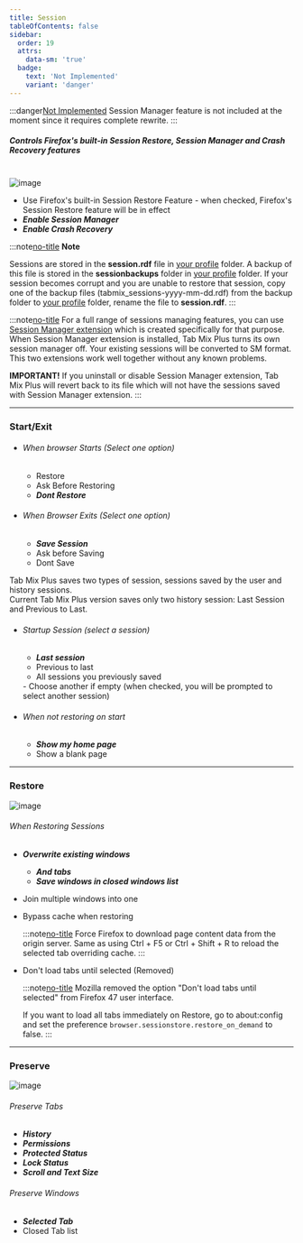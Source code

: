 ```yaml
---
title: Session
tableOfContents: false
sidebar:
  order: 19
  attrs:
    data-sm: 'true'
  badge:
    text: 'Not Implemented'
    variant: 'danger'
---
```



:::danger[Not Implemented]
Session Manager feature is not included at the moment since it requires complete rewrite.
:::

##### Controls Firefox's built-in Session Restore, Session Manager and Crash Recovery features

<br />

<Image class="help-img" src={sessionStartexit} alt="image" />

- Use Firefox's built-in Session Restore Feature - when checked, Firefox's Session Restore feature
  will be in effect
- **_Enable Session Manager_**
- **_Enable Crash Recovery_**

:::note[no-title]
**Note**

Sessions are stored in the <b>session.rdf</b> file in [your profile][kbProfile] folder. A backup of
this file is stored in the <b>sessionbackups</b> folder in [your profile][kbProfile] folder. If your
session becomes corrupt and you are unable to restore that session, copy one of the backup files
(tabmix_sessions-yyyy-mm-dd.rdf) from the backup folder to [your profile][kbProfile] folder, rename
the file to <b>session.rdf</b>.
:::

:::note[no-title]
For a full range of sessions managing features, you can use
[Session Manager extension](https://addons.mozilla.org/en-US/firefox/addon/session-manager/) which
is created specifically for that purpose.<br /> When Session Manager extension is installed, Tab Mix
Plus turns its own session manager off. Your existing sessions will be converted to SM format. This
two extensions work well together without any known problems.

**IMPORTANT!** If you uninstall or disable Session Manager extension, Tab Mix Plus will revert back
to its file which will not have the sessions saved with Session Manager extension.
:::

---

### Start/Exit

- ###### When browser Starts <span class="font-normal">(Select one option)</span>

  - Restore
  - Ask Before Restoring
  - **_Dont Restore_**

- ###### When Browser Exits <span class="font-normal">(Select one option)</span>

  - **_Save Session_**
  - Ask before Saving
  - Dont Save

<div class="-mb-2 ml-4">
  Tab Mix Plus saves two types of session, sessions saved by the user and history sessions. <br />
  Current Tab Mix Plus version saves only two history session: Last Session and Previous to Last.
</div>

- ###### Startup Session <span class="font-normal">(select a session)</span>

  - **_Last session_**
  - Previous to last
  - All sessions you previously saved

  <span>
    - Choose another if empty (when checked, you will be prompted to select another session)
  </span>

- ###### When not restoring on start

  - **_Show my home page_**
  - Show a blank page

---

### Restore

<Image class="help-img" src={sessionRestore} alt="image" />

###### When Restoring Sessions

- **_Overwrite existing windows_**
  - **_And tabs_**
  - **_Save windows in closed windows list_**
- Join multiple windows into one
- Bypass cache when restoring

  :::note[no-title]
  Force Firefox to download page content data from the origin server. Same as using Ctrl + F5 or
  Ctrl + Shift + R to reload the selected tab overriding cache.
  :::

- Don't load tabs until selected (Removed)

  :::note[no-title]
  Mozilla removed the option "Don't load tabs until selected" from Firefox 47 user interface.

  If you want to load all tabs immediately on Restore, go to about\:config and set the preference
  `browser.sessionstore.restore_on_demand` to false.
  :::

---

### Preserve

<Image class="help-img" src={sessionPreserve} alt="image" />

###### Preserve Tabs

- **_History_**
- **_Permissions_**
- **_Protected Status_**
- **_Lock Status_**
- **_Scroll and Text Size_**

###### Preserve Windows

- **_Selected Tab_**
- Closed Tab list

[kbProfile]: https://support.mozilla.org/en-US/kb/profiles-where-firefox-stores-user-data?redirectlocale=en-US&redirectslug=Profiles
[Not Implemented]: #
[no-title]: #
